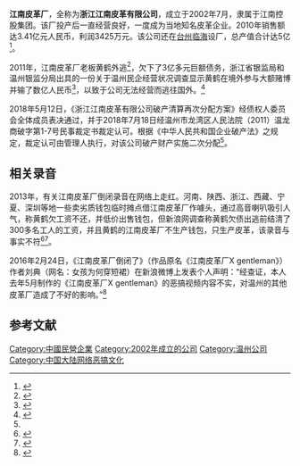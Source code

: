 {{Infobox Company 
|company_name = 浙江江南皮革有限公司<br/>江南皮革厂
|company_logo = 
|image =
|image_caption = 
|company_type = 
|traded_as = 
|company_slogan = 
|foundation =  2002年
| defunct = 
|location = {{CHN}}[[浙江省|浙江省]][[温州市|温州市]]机场大道618号江南工业园
|founder             = 
|area_served         = 中国
|chairman = 
|CEO = 
|industry = 皮革
|services            =  
| revenue  =  
| operating_income =  
| net_income =  
| assets =  
| equity =  
| num_employees  = 
}}
'''江南皮革厂'''，全称为'''浙江江南皮革有限公司'''，成立于2002年7月，隶属于江南控股集团。该厂投产后一直经营良好，一度成为当地知名皮革企业。2010年销售额达3.41亿元人民币，利润3425万元。该公司还在[[台州|台州]][[临海|临海]]设厂，总产值合计达5亿<ref name=thepaper>{{cite web|url=https://www.thepaper.cn/newsDetail_forward_2334482|title=江南皮革厂倒闭了的故事划句号：登报找债主处置资产|first=|last=澎湃新闻|date=2018-08-10|website=www.thepaper.cn|access-date=2019-08-30|archive-date=2019-08-30|archive-url=https://web.archive.org/web/20190830082638/https://www.thepaper.cn/newsDetail_forward_2334482|dead-url=no}}</ref>。

2011年，江南皮革厂老板黄鹤外逃<ref>{{cite web|url=http://zjnews.zjol.com.cn/05zjnews/system/2011/06/02/017568003.shtml|title=江南皮革老板豪赌负债3.5亿失踪 担保公司也跑了--浙江在线-浙江新闻|website=zjnews.zjol.com.cn|access-date=2015-08-11|archive-date=2018-08-10|archive-url=https://web.archive.org/web/20180810173729/http://zjnews.zjol.com.cn/05zjnews/system/2011/06/02/017568003.shtml|dead-url=no}}</ref>，欠下了3亿多元巨额债务，浙江省银监局和温州银监分局出具的一份关于温州民企经营状况调查显示黄鹤在境外参与大额赌博并输了数亿人民币<ref>{{Cite web |url=http://she.21cn.com/emotions/social/a/2013/1016/08/24489457.shtml |title=黄鹤跑路录音爆红 黄鹤是谁传係江南皮革厂老板 |access-date=2015-08-11 |archive-date=2016-05-06 |archive-url=https://web.archive.org/web/20160506082209/http://she.21cn.com/emotions/social/a/2013/1016/08/24489457.shtml |dead-url=no }}</ref>，以致于公司无法经营而逃往国外。<ref>{{cite web|url=http://news.66wz.com/system/2011/04/18/102504043.shtml|title=浙江江南皮革老板不知去向 传其赌博输了几个亿_浙江江南皮革 老板 赌博 逃跑_经济_温州网|website=news.66wz.com|access-date=2015-08-11|archive-date=2017-03-03|archive-url=https://web.archive.org/web/20170303043311/http://news.66wz.com/system/2011/04/18/102504043.shtml|dead-url=no}}</ref>

2018年5月12日，《浙江江南皮革有限公司破产清算再次分配方案》经债权人委员会全体成员表决通过，并于2018年7月18日经温州市龙湾区人民法院（2011）温龙商破字第1-7号民事裁定书裁定认可。根据《中华人民共和国企业破产法》之规定，裁定认可由管理人执行，对该公司破产财产实施二次分配<ref name=thepaper/>。

==相关录音==
2013年，有关江南皮革厂倒闭录音在网络上走红。河南、陕西、浙江、西藏、宁夏、深圳等地一些卖劣质钱包临时摊点借江南皮革厂作噱头，通过高音喇叭吸引人气，称黄鹤欠工资不还，并低价出售钱包，但新浪网调查称黄鹤欠债出逃前结清了300多名工人的工资，并且黄鹤的江南皮革厂不生产钱包，只生产皮革，该录音与事实不符<ref>{{cite web|url=http://zj.sina.com.cn/news/regional/2013-10-18/1529133158.html|title=直击黄鹤录音事件：江南皮革厂并不生产钱包|publisher=新浪网|date=2013-10-18|accessdate=2019-10-04|archive-url=https://web.archive.org/web/20160304194327/http://zj.sina.com.cn/news/regional/2013-10-18/1529133158.html|archive-date=2016-03-04|dead-url=yes}}</ref><ref>{{cite web|url=http://zjnews.zjol.com.cn/system/2013/10/18/019652532.shtml|title=温州皮革老板负债跑路 却成了流行全国的假货"代言"-浙江新闻-浙江在线|website=zjnews.zjol.com.cn|access-date=2015-08-12|archive-date=2018-08-10|archive-url=https://web.archive.org/web/20180810173909/http://zjnews.zjol.com.cn/system/2013/10/18/019652532.shtml|dead-url=no}}</ref>。

2016年2月24日，《江南皮革厂倒闭了》（作品原名《江南皮革厂X gentleman》）作者刘典（网名：女孩为何穿短裙）在新浪微博上发表个人声明：“经查证，本人去年5月制作的《江南皮革厂X gentleman》的恶搞视频内容不实，对温州的其他皮革厂造成了不好的影响。”<ref>{{cite web|url=http://news.163.com/16/0225/12/BGM0KO6K00014AED.html|title=神曲《江南皮革厂倒闭了》歌词不实(图)_网易新闻|website=news.163.com|access-date=2016-02-26|archive-url=https://web.archive.org/web/20160303225621/http://news.163.com/16/0225/12/BGM0KO6K00014AED.html|archive-date=2016-03-03|dead-url=yes}}</ref>

==参考文献==
{{reflist}}

[[Category:中國民營企業|Category:中國民營企業]]
[[Category:2002年成立的公司|Category:2002年成立的公司]]
[[Category:温州公司|Category:温州公司]]
[[Category:中国大陆网络恶搞文化|Category:中国大陆网络恶搞文化]]